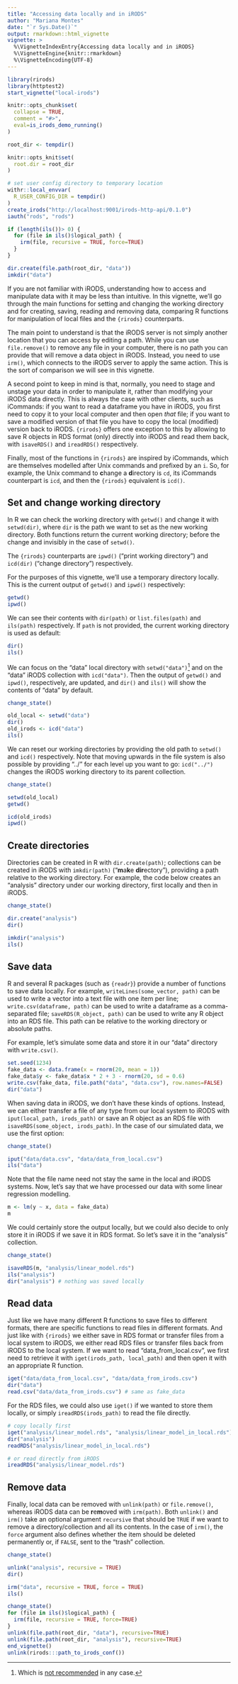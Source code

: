 ```yaml
---
title: "Accessing data locally and in iRODS"
author: "Mariana Montes"
date: "`r Sys.Date()`"
output: rmarkdown::html_vignette
vignette: >
  %\VignetteIndexEntry{Accessing data locally and in iRODS}
  %\VignetteEngine{knitr::rmarkdown}
  %\VignetteEncoding{UTF-8}
---
```


```r
library(rirods)
library(httptest2)
start_vignette("local-irods")

knitr::opts_chunk$set(
  collapse = TRUE,
  comment = "#>",
  eval=is_irods_demo_running()
)

root_dir <- tempdir()

knitr::opts_knit$set(
  root.dir = root_dir
)
```

```r
# set user config directory to temporary location
withr::local_envvar(
  R_USER_CONFIG_DIR = tempdir()
)
create_irods("http://localhost:9001/irods-http-api/0.1.0")
iauth("rods", "rods")

if (length(ils())> 0) {
  for (file in ils()$logical_path) {
    irm(file, recursive = TRUE, force=TRUE)
  }
}

dir.create(file.path(root_dir, "data"))
imkdir("data")

```

If you are not familiar with iRODS, understanding how to access and manipulate data with it may be less than intuitive. In this vignette, we'll go through the main functions for setting and changing the working directory and for creating, saving, reading and removing data, comparing R functions for manipulation of local files and the `{rirods}` counterparts.

The main point to understand is that the iRODS server is not simply another location that you can access by editing a path. While you can use `file.remove()` to remove any file in your computer, there is no path you can provide that will remove a data object in iRODS. Instead, you need to use `irm()`, which connects to the iRODS server to apply the same action. This is the sort of comparison we will see in this vignette.

A second point to keep in mind is that, normally, you need to stage and unstage your data in order to manipulate it, rather than modifying your iRODS data directly. This is always the case with other clients, such as iCommands: if you want to read a dataframe you have in iRODS, you first need to copy it to your local computer and then open _that_ file; if you want to save a modified version of that file you have to copy the local (modified) version back to iRODS. `{rirods}` offers one exception to this by allowing to save R objects in RDS format (only) directly into iRODS and read them back, with `isaveRDS()` and `ireadRDS()` respectively.

Finally, most of the functions in `{rirods}` are inspired by iCommands, which are themselves modelled after Unix commands and prefixed by an `i`. So, for example, the Unix command to **c**hange a **d**irectory is `cd`, its iCommands counterpart is `icd`, and then the `{rirods}` equivalent is `icd()`.

## Set and change working directory

In R we can check the working directory with `getwd()` and change it with `setwd(dir)`, where `dir` is the path we want to set as the new working directory. Both functions return the current working directory; before the change and invisibly in the case of `setwd()`.

The `{rirods}` counterparts are `ipwd()` ("print working directory") and `icd(dir)` ("change directory") respectively.

For the purposes of this vignette, we'll use a temporary directory locally. This is the current output of `getwd()` and `ipwd()` respectively:

```r
getwd()
ipwd()
```

We can see their contents with `dir(path)` or `list.files(path)` and `ils(path)` respectively. If `path` is not provided, the current working directory is used as default:

```r
dir()
ils()
```

We can focus on the "data" local directory with `setwd("data")`^[Which is [not recommended](https://github.com/jennybc/here_here) in any case.] and on the "data" iRODS collection with `icd("data")`. Then the output of `getwd()` and `ipwd()`, respectively, are updated, and `dir()` and `ils()` will show the contents of "data" by default.

```r
change_state()
```

```r
old_local <- setwd("data")
dir()
old_irods <- icd("data")
ils()
```

We can reset our working directories by providing the old path to `setwd()` and `icd()` respectively. Note that moving upwards in the file system is also possible by providing "../" for each level up you want to go: `icd("../")` changes the iRODS working directory to its parent collection.

```r
change_state()
```

```r
setwd(old_local)
getwd()

icd(old_irods)
ipwd()
```


## Create directories

Directories can be created in R with `dir.create(path)`; collections can be created in iRODS with `imkdir(path)` ("**m**a**k**e **dir**ectory"), providing a path relative to the working directory. For example, the code below creates an "analysis" directory under our working directory, first locally and then in iRODS.

```r
change_state()
```

```r
dir.create("analysis")
dir()

imkdir("analysis")
ils()
```

## Save data

R and several R packages (such as `{readr}`) provide a number of functions to save data locally. For example, `writeLines(some_vector, path)` can be used to write a vector into a text file with one item per line; `write.csv(dataframe, path)` can be used to write a dataframe as a comma-separated file; `saveRDS(R_object, path)` can be used to write any R object into an RDS file. This path can be relative to the working directory or absolute paths.

For example, let's simulate some data and store it in our "data" directory with `write.csv()`.

```r
set.seed(1234)
fake_data <- data.frame(x = rnorm(20, mean = 1))
fake_data$y <- fake_data$x * 2 + 3 - rnorm(20, sd = 0.6)
write.csv(fake_data, file.path("data", "data.csv"), row.names=FALSE)
dir("data")
```


When saving data in iRODS, we don't have these kinds of options. Instead, we can either transfer a file of any type from our local system to iRODS with `iput(local_path, irods_path)` or save an R object as an RDS file with `isaveRDS(some_object, irods_path)`. In the case of our simulated data, we use the first option:

```r
change_state()
```

```r
iput("data/data.csv", "data/data_from_local.csv")
ils("data")
```

Note that the file name need not stay the same in the local and iRODS systems.
Now, let's say that we have processed our data with some linear regression modelling.

```r
m <- lm(y ~ x, data = fake_data)
m
```

We could certainly store the output locally, but we could also decide to only store it in iRODS if we save it in RDS format. So let's save it in the "analysis" collection.

```r
change_state()
```

```r
isaveRDS(m, "analysis/linear_model.rds")
ils("analysis")
dir("analysis") # nothing was saved locally
```

## Read data

Just like we have many different R functions to save files to different formats, there are specific functions to read files in different formats. And just like with `{rirods}` we either save in RDS format or transfer files from a local system to iRODS, we either read RDS files or transfer files back from iRODS to the local system. If we want to read "data_from_local.csv", we first need to retrieve it with `iget(irods_path, local_path)` and then open it with an appropriate R function.

```r
iget("data/data_from_local.csv", "data/data_from_irods.csv")
dir("data")
read.csv("data/data_from_irods.csv") # same as fake_data
```

For the RDS files, we could also use `iget()` if we wanted to store them locally, or simply `ireadRDS(irods_path)` to read the file directly.

```r
# copy locally first
iget("analysis/linear_model.rds", "analysis/linear_model_in_local.rds")
dir("analysis")
readRDS("analysis/linear_model_in_local.rds")

# or read directly from iRODS
ireadRDS("analysis/linear_model.rds")
```

## Remove data

Finally, local data can be removed with `unlink(path)` or `file.remove()`, whereas iRODS data can be **r**e**m**oved with `irm(path)`. Both `unlink()` and `irm()` take an optional argument `recursive` that should be `TRUE` if we want to remove a directory/collection and all its contents. In the case of `irm()`, the `force` argument also defines whether the item should be deleted permanently or, if `FALSE`, sent to the "trash" collection.

```r
change_state()
```

```r
unlink("analysis", recursive = TRUE)
dir()

irm("data", recursive = TRUE, force = TRUE)
ils()
```


```r
change_state()
for (file in ils()$logical_path) {
  irm(file, recursive = TRUE, force=TRUE)
}
unlink(file.path(root_dir, "data"), recursive=TRUE)
unlink(file.path(root_dir, "analysis"), recursive=TRUE)
end_vignette()
unlink(rirods:::path_to_irods_conf())
```

